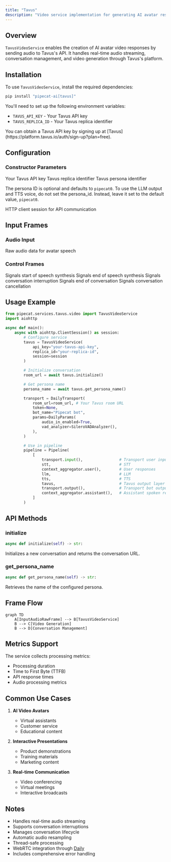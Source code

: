 ```yaml
---
title: "Tavus"
description: "Video service implementation for generating AI avatar responses using Tavus"
---
```


## Overview

`TavusVideoService` enables the creation of AI avatar video responses by sending audio to Tavus's API. It handles real-time audio streaming, conversation management, and video generation through Tavus's platform.

## Installation

To use `TavusVideoService`, install the required dependencies:

```bash
pip install "pipecat-ai[tavus]"
```

You'll need to set up the following environment variables:

- `TAVUS_API_KEY` - Your Tavus API key
- `TAVUS_REPLICA_ID` - Your Tavus replica identifier

<Tip>
  You can obtain a Tavus API key by signing up at
  [Tavus](https://platform.tavus.io/auth/sign-up?plan=free).
</Tip>

## Configuration

### Constructor Parameters

<ParamField path="api_key" type="str" required>
  Your Tavus API key
</ParamField>

<ParamField path="replica_id" type="str" required>
  Tavus replica identifier
</ParamField>

<ParamField path="persona_id" type="str" default="pipecat0">
  Tavus persona identifier

  <Note>The persona ID is optional and defaults to `pipecat0`. To use the LLM output and TTS voice, do not set the persona_id. Instead, leave it set to the default value, `pipecat0`.</Note>
</ParamField>

<ParamField path="session" type="aiohttp.ClientSession" required>
  HTTP client session for API communication
</ParamField>

## Input Frames

### Audio Input

<ParamField path="TTSAudioRawFrame" type="Frame">
  Raw audio data for avatar speech
</ParamField>

### Control Frames

<ParamField path="TTSStartedFrame" type="Frame">
  Signals start of speech synthesis
</ParamField>

<ParamField path="TTSStoppedFrame" type="Frame">
  Signals end of speech synthesis
</ParamField>

<ParamField path="StartInterruptionFrame" type="Frame">
  Signals conversation interruption
</ParamField>

<ParamField path="EndFrame" type="Frame">
  Signals end of conversation
</ParamField>

<ParamField path="CancelFrame" type="Frame">
  Signals conversation cancellation
</ParamField>

## Usage Example

```python
from pipecat.services.tavus.video import TavusVideoService
import aiohttp

async def main():
    async with aiohttp.ClientSession() as session:
        # Configure service
        tavus = TavusVideoService(
            api_key="your-tavus-api-key",
            replica_id="your-replica-id",
            session=session
        )

        # Initialize conversation
        room_url = await tavus.initialize()

        # Get persona name
        persona_name = await tavus.get_persona_name()

        transport = DailyTransport(
            room_url=room_url, # Your Tavus room URL
            token=None,
            bot_name="Pipecat bot",
            params=DailyParams(
                audio_in_enabled=True,
                vad_analyzer=SileroVADAnalyzer(),
            ),
        )

        # Use in pipeline
        pipeline = Pipeline(
            [
                transport.input(),                # Transport user input
                stt,                              # STT
                context_aggregator.user(),        # User responses
                llm,                              # LLM
                tts,                              # TTS
                tavus,                            # Tavus output layer
                transport.output(),               # Transport bot output
                context_aggregator.assistant(),   # Assistant spoken responses
            ]
        )
```

## API Methods

### initialize

```python
async def initialize(self) -> str:
```

Initializes a new conversation and returns the conversation URL.

### get_persona_name

```python
async def get_persona_name(self) -> str:
```

Retrieves the name of the configured persona.

## Frame Flow

```mermaid
graph TD
    A[InputAudioRawFrame] --> B[TavusVideoService]
    B --> C[Video Generation]
    B --> D[Conversation Management]
```

## Metrics Support

The service collects processing metrics:

- Processing duration
- Time to First Byte (TTFB)
- API response times
- Audio processing metrics

## Common Use Cases

1. **AI Video Avatars**

   - Virtual assistants
   - Customer service
   - Educational content

2. **Interactive Presentations**

   - Product demonstrations
   - Training materials
   - Marketing content

3. **Real-time Communication**
   - Video conferencing
   - Virtual meetings
   - Interactive broadcasts

## Notes

- Handles real-time audio streaming
- Supports conversation interruptions
- Manages conversation lifecycle
- Automatic audio resampling
- Thread-safe processing
- WebRTC integration through [Daily](/server/services/transport/daily)
- Includes comprehensive error handling
